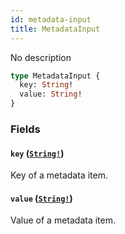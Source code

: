 ```yaml
---
id: metadata-input
title: MetadataInput
---
```


No description

```graphql
type MetadataInput {
  key: String!
  value: String!
}
```

### Fields

#### `key` ([`String!`](/developer/api-reference/scalars/string.mdx))

Key of a metadata item.

#### `value` ([`String!`](/developer/api-reference/scalars/string.mdx))

Value of a metadata item.
